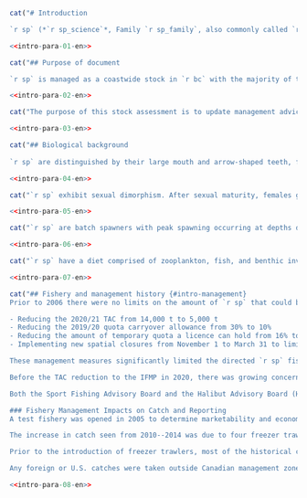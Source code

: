 ```r
cat("# Introduction

`r sp` (*`r sp_science`*, Family `r sp_family`, also commonly called `r sp_colloq`), is a species of flatfish that occurs in the offshore waters of British Columbia (`r bc`). `r sp` are primarily taken by the groundfish bottom trawl fishery, although they are also encountered by hook and line fisheries, particularly those targeting Pacific Halibut (*Hippoglossus stenolepis*). Prior to the introduction of freezer trawlers in the `r bc` groundfish fleet in the mid-2000s, most of the historical catch of `r sp` is understood to have been discarded at sea. Proteolysis occurs in the muscle tissue of this species a short time after it is caught, making the flesh mushy and unpalatable. In the past five years, Asian markets have been established for fillets that have been frozen at sea as soon as possible after capture to reduce proteolysis. There is also an Asian market for the frills. The stock was last assessed by @grandin2017, who presented an age-structured Bayesian model using the iSCAM platform (REF). This stock assessment covers the combined Pacific Marine Fisheries Commission (PMFC) major areas 3CD and 5ABCDE off the west coast of `r bc`.")
```

```r
<<intro-para-01-en>>
```

```r
cat("## Purpose of document

`r sp` is managed as a coastwide stock in `r bc` with the majority of the catch coming from Pacific Marine Fisheries Commission (PMFC) major areas 3CD; `r wcvi`, 5AB; `r qcs` and 5CD; `r hs` (Figures \@ref(fig:fig-catch-spatial) and \@ref(fig:fig-cpue-spatial), Table \@ref(tab:area-catch-table)). The Strait of Georgia (management area 4B) is not included in this stock assessment. The Total Allowable Catch (TAC) has been 5,000 t since February 21, 2020. The TAC was 15,000 t for many years prior to the reduction in 2020. February 21 is the start date for the `r sp` fishery each year.")
```
```r
<<intro-para-02-en>>
```

```r
cat("The purpose of this stock assessment is to update management advice for `r sp` stocks in `r bc` as requested by the Pacific Groundfish Management Unit (GMU). This assessment identifies reference points for `r sp` that are consistent with the DFO Decision-Making Framework Incorporating the Precautionary Approach [@dfo2009] and characterizes stock status relative to these reference points using a Bayesian, age-structured stock assessment model. Management advice is provided in the form of decision tables, which forecast the impacts of a range of harvest levels on `r sp` stock status relative to these reference points.")
```
```r
<<intro-para-03-en>>
```

```r
cat("## Biological background
  
`r sp` are distinguished by their large mouth and arrow-shaped teeth, for which the species is named. Their distribution ranges from Baja California to the eastern Bering Sea [@hart1973]. In `r bc`, the species inhabits depths from 50--900 m [@arf2001].")
```

```r
<<intro-para-04-en>>
```

```r
cat("`r sp` exhibit sexual dimorphism. After sexual maturity, females grow faster than males and reach a larger maximum size (Appendix \@ref(app:bio-data-appendix), Figure \@ref(fig:fig-vb)). Theoretical maximum length, $L_{\infty}$, is estimated to be `r round(mat_fit$female[1], 1)` cm for females and `r round(mat_fit$male[1], 1)` cm for males in `r bc` although the maximum sizes that have been observed are `r round(max(filter(all_length_samples, sex == 2)$length, na.rm = T), 1)` cm for females and `r round(max(filter(all_length_samples, sex == 1)$length, na.rm = T), 1)` cm for males (Figure \@ref(fig:fig-vb)). Age-at-50%-maturity for females is thought to occur around age `r round(mat_fit$female[6], 1)` y for females and `r round(mat_fit$male[6], 1)` y for males. The maximum observed age is `r round(max(filter(all_age_samples, sex == 2)$age, na.rm = T), 1)` y for females and `r round(max(filter(all_age_samples, sex == 1)$age, na.rm = T), 1)` y for males. There were few observations of fish over 20 y in the dataset, and this assessment assumes a plus group of 20 y (Figure \@ref(fig:fig-ages)).")
```

```r
<<intro-para-05-en>>
```

```r
cat("`r sp` are batch spawners with peak spawning occurring at depths deeper than 350 m in the fall and winter months, although the timing of spawning may vary inter-annually [@arf1995]. The species produces pelagic eggs, followed by a pelagic larval stage that may last several months [@arf1995]. Fecundity of this species is poorly understood [@dicosimo1998]. One- and two-year-old fish occupy shallower depths than adults, but by the age of three or four years old, they are generally found in deeper water with adults [@arf2001]. `r sp` appear to occupy separate spawning (winter) and feeding (summer) areas, and undergo seasonal bathymetric movement from shallower to deeper water in the fall and winter [@arf2001].")
```
```r
<<intro-para-06-en>>
```

```r
cat("`r sp` have a diet comprised of zooplankton, fish, and benthic invertebrates. Juveniles feed primarily on mobile prey such as euphausiids, cumaceans, carideans, and amphipods. Adults are more piscivorous and cannibalistic, feeding on Pacific Herring (*Clupea pallasii*), juvenile Walleye Pollock (*Theragra chalcogramma*), and Pacific Sandlance (*Ammodytes hexapterus*), among other species [@fargo1981; @yang1993].")
```

```r
<<intro-para-07-en>>
```

```r
cat("## Fishery and management history {#intro-management}
Prior to 2006 there were no limits on the amount of `r sp` that could be caught. In 2006 a TAC of 15,000 t was established and it remained at this level until 2017. In 2017 the TAC was increased to 17,500 t and remained there for two years until it was reduced to 14,000 t in 2019 as a precautionary measure to address concerns raised by the commercial trawl fleet about their oberved reduction in abundance of `r sp`. On January 30, 2020 GTAC recommended urgent, late changes to the 2020/21 Integrated Fisheries Management Plan (IFMP) to address declining `r sp` abundance on traditional fishing grounds [@dfomemo2020]. These changes included:

- Reducing the 2020/21 TAC from 14,000 t to 5,000 t
- Reducing the 2019/20 quota carryover allowance from 30% to 10%
- Reducing the amount of temporary quota a licence can hold from 16% to 8% percent of the TAC
- Implementing new spatial closures from November 1 to March 31 to limit harvest of spawning aggregations

These management measures significantly limited the directed `r sp` fishery and were intended to facilitate non-targeted harvesting.

Before the TAC reduction to the IFMP in 2020, there was growing concern regarding the impact freezer trawlers were having on the ability of traditional wet boats (called Shoreside in this assessment) to access groundfish. Key `r sp` fishing grounds include waters near Brooks Peninsula, Cape St James, Rennell Sound, and Lax Kw'alaams. These waters are also key grounds for a number of other groundfish species. The Council of Lax Kw'alaams Band in particular have expressed concern about securing long term access to groundfish to support their local fish processing plant and had recently passed a resolution to ban freezer trawlers from fishing in their traditional territory around Prince Rupert. Furthermore, the North Coast Regional District and the Nuu-chah-nulth Tribal Council had written to DFO expressing concerns about freezer trawlers and the vessels' effect on local groundfish access and processing capacity [@dfomemo2020].  

Both the Sport Fishing Advisory Board and the Halibut Advisory Board (HAB) have raised concerns about the level of Halibut bycatch associated with the `r sp` fishery, and commercial Halibut harvesters have expressed concern about the impacts freezer trawlers have had on their access to Halibut grounds south of Cape St James. Discussions between Groundfish Trawl Advisory Board (GTAC) and Halibut Advisory Board (HAB) representatives took place in 2020 to discuss additional spatial closures in an effort to avoid gear conflicts and minimize bycatch [@dfomemo2020].

### Fishery Management Impacts on Catch and Reporting
A test fishery was opened in 2005 to determine marketability and economic viability of `r sp` for industry. The areas of high CPUE in the east area of Dixon Entrance seen in Figure \@ref(fig:fig-cpue-spatial) are mainly from this test fishery. The increased catch in 2005 can be seen in Figure \@ref(fig:fig-catch), especially in the northern areas; 5ABCDE. However, due to rapid proteolysis of the flesh, the fishery was not profitable and a large drop in catch is evident after 2005 (Figure \@ref(fig:fig-catch)) when the test fishery ended abruptly.

The increase in catch seen from 2010--2014 was due to four freezer trawlers joining the fleet. There has been a decline in annual catches since 2015, with a particularly large decrease occuring since 2019 (Figure \@ref(fig:fig-catch)). The large decrease is due to the quota reduction implemented by fisheries managers based on survey abundance index declines and reports of reduced availability of `r sp` on the fishing grounds (Section \@ref(intro-management)).

Prior to the introduction of freezer trawlers, most of the historical catch of `r sp` is understood to have been discarded at sea in large quantities due to proteolysis of the flesh if catches were not landed and frozen quickly after capture. Before the introduction of 100% at-sea observer coverage in the `r bc` groundfish fleets in 1996, reporting of `r sp` discards in fishery logbooks was voluntary. Since `r sp` were not managed with quotas before 1996, there was little incentive for skippers to record discards accurately or at all. Therefore the quantity of discards in the pre-1996 period is highly uncertain and no catch reconstruction prior to 1996 could be made for this assessment.

Any foreign or U.S. catches were taken outside Canadian management zones and were not accounted for in this assessment.")
```
```r
<<intro-para-08-en>>
```

\clearpage